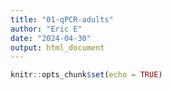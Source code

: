```yaml
---
title: "01-qPCR-adults"
author: "Eric E"
date: "2024-04-30"
output: html_document
---
```


```r
knitr::opts_chunk$set(echo = TRUE)
```

### 

```r

```